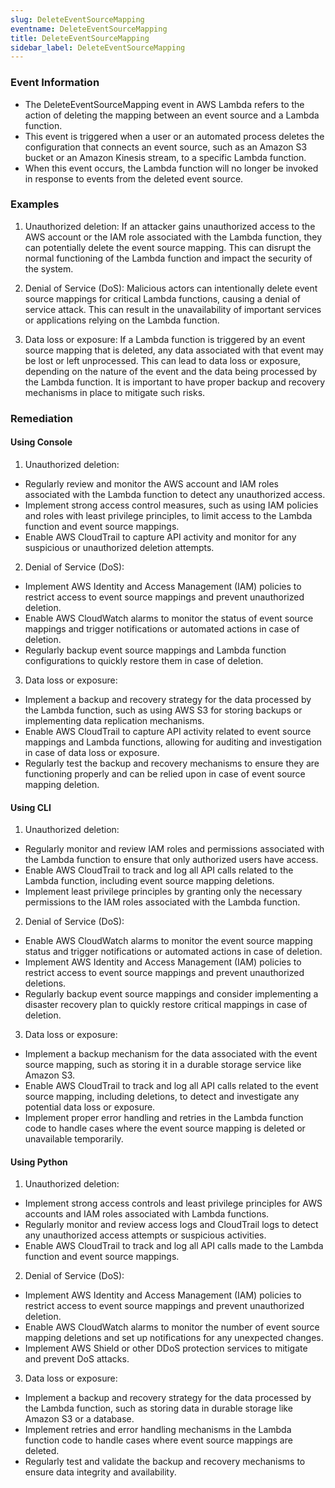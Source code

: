 ```yaml
--- 
slug: DeleteEventSourceMapping
eventname: DeleteEventSourceMapping
title: DeleteEventSourceMapping
sidebar_label: DeleteEventSourceMapping
---
```

                       
### Event Information

- The DeleteEventSourceMapping event in AWS Lambda refers to the action of deleting the mapping between an event source and a Lambda function.
- This event is triggered when a user or an automated process deletes the configuration that connects an event source, such as an Amazon S3 bucket or an Amazon Kinesis stream, to a specific Lambda function.
- When this event occurs, the Lambda function will no longer be invoked in response to events from the deleted event source.


### Examples

1. Unauthorized deletion: If an attacker gains unauthorized access to the AWS account or the IAM role associated with the Lambda function, they can potentially delete the event source mapping. This can disrupt the normal functioning of the Lambda function and impact the security of the system.

2. Denial of Service (DoS): Malicious actors can intentionally delete event source mappings for critical Lambda functions, causing a denial of service attack. This can result in the unavailability of important services or applications relying on the Lambda function.

3. Data loss or exposure: If a Lambda function is triggered by an event source mapping that is deleted, any data associated with that event may be lost or left unprocessed. This can lead to data loss or exposure, depending on the nature of the event and the data being processed by the Lambda function. It is important to have proper backup and recovery mechanisms in place to mitigate such risks.

### Remediation

#### Using Console

1. Unauthorized deletion:
- Regularly review and monitor the AWS account and IAM roles associated with the Lambda function to detect any unauthorized access.
- Implement strong access control measures, such as using IAM policies and roles with least privilege principles, to limit access to the Lambda function and event source mappings.
- Enable AWS CloudTrail to capture API activity and monitor for any suspicious or unauthorized deletion attempts.

2. Denial of Service (DoS):
- Implement AWS Identity and Access Management (IAM) policies to restrict access to event source mappings and prevent unauthorized deletion.
- Enable AWS CloudWatch alarms to monitor the status of event source mappings and trigger notifications or automated actions in case of deletion.
- Regularly backup event source mappings and Lambda function configurations to quickly restore them in case of deletion.

3. Data loss or exposure:
- Implement a backup and recovery strategy for the data processed by the Lambda function, such as using AWS S3 for storing backups or implementing data replication mechanisms.
- Enable AWS CloudTrail to capture API activity related to event source mappings and Lambda functions, allowing for auditing and investigation in case of data loss or exposure.
- Regularly test the backup and recovery mechanisms to ensure they are functioning properly and can be relied upon in case of event source mapping deletion.

#### Using CLI

1. Unauthorized deletion:
- Regularly monitor and review IAM roles and permissions associated with the Lambda function to ensure that only authorized users have access.
- Enable AWS CloudTrail to track and log all API calls related to the Lambda function, including event source mapping deletions.
- Implement least privilege principles by granting only the necessary permissions to the IAM roles associated with the Lambda function.

2. Denial of Service (DoS):
- Enable AWS CloudWatch alarms to monitor the event source mapping status and trigger notifications or automated actions in case of deletion.
- Implement AWS Identity and Access Management (IAM) policies to restrict access to event source mappings and prevent unauthorized deletions.
- Regularly backup event source mappings and consider implementing a disaster recovery plan to quickly restore critical mappings in case of deletion.

3. Data loss or exposure:
- Implement a backup mechanism for the data associated with the event source mapping, such as storing it in a durable storage service like Amazon S3.
- Enable AWS CloudTrail to track and log all API calls related to the event source mapping, including deletions, to detect and investigate any potential data loss or exposure.
- Implement proper error handling and retries in the Lambda function code to handle cases where the event source mapping is deleted or unavailable temporarily.

#### Using Python

1. Unauthorized deletion:
- Implement strong access controls and least privilege principles for AWS accounts and IAM roles associated with Lambda functions.
- Regularly monitor and review access logs and CloudTrail logs to detect any unauthorized access attempts or suspicious activities.
- Enable AWS CloudTrail to track and log all API calls made to the Lambda function and event source mappings. 

2. Denial of Service (DoS):
- Implement AWS Identity and Access Management (IAM) policies to restrict access to event source mappings and prevent unauthorized deletion.
- Enable AWS CloudWatch alarms to monitor the number of event source mapping deletions and set up notifications for any unexpected changes.
- Implement AWS Shield or other DDoS protection services to mitigate and prevent DoS attacks.

3. Data loss or exposure:
- Implement a backup and recovery strategy for the data processed by the Lambda function, such as storing data in durable storage like Amazon S3 or a database.
- Implement retries and error handling mechanisms in the Lambda function code to handle cases where event source mappings are deleted.
- Regularly test and validate the backup and recovery mechanisms to ensure data integrity and availability.


 
